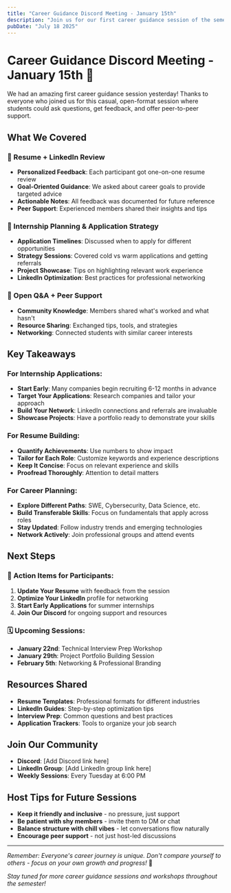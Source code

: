 ```yaml
---
title: "Career Guidance Discord Meeting - January 15th"
description: "Join us for our first career guidance session of the semester! Get help with internships, resumes, LinkedIn, and career planning."
pubDate: "July 18 2025"
---
```


# Career Guidance Discord Meeting - January 15th 🎯

We had an amazing first career guidance session yesterday! Thanks to everyone who joined us for this casual, open-format session where students could ask questions, get feedback, and offer peer-to-peer support.

## What We Covered

### 💼 Resume + LinkedIn Review
- **Personalized Feedback**: Each participant got one-on-one resume review
- **Goal-Oriented Guidance**: We asked about career goals to provide targeted advice
- **Actionable Notes**: All feedback was documented for future reference
- **Peer Support**: Experienced members shared their insights and tips

### 🚀 Internship Planning & Application Strategy
- **Application Timelines**: Discussed when to apply for different opportunities
- **Strategy Sessions**: Covered cold vs warm applications and getting referrals
- **Project Showcase**: Tips on highlighting relevant work experience
- **LinkedIn Optimization**: Best practices for professional networking

### 🤝 Open Q&A + Peer Support
- **Community Knowledge**: Members shared what's worked and what hasn't
- **Resource Sharing**: Exchanged tips, tools, and strategies
- **Networking**: Connected students with similar career interests

## Key Takeaways

### For Internship Applications:
- **Start Early**: Many companies begin recruiting 6-12 months in advance
- **Target Your Applications**: Research companies and tailor your approach
- **Build Your Network**: LinkedIn connections and referrals are invaluable
- **Showcase Projects**: Have a portfolio ready to demonstrate your skills

### For Resume Building:
- **Quantify Achievements**: Use numbers to show impact
- **Tailor for Each Role**: Customize keywords and experience descriptions
- **Keep It Concise**: Focus on relevant experience and skills
- **Proofread Thoroughly**: Attention to detail matters

### For Career Planning:
- **Explore Different Paths**: SWE, Cybersecurity, Data Science, etc.
- **Build Transferable Skills**: Focus on fundamentals that apply across roles
- **Stay Updated**: Follow industry trends and emerging technologies
- **Network Actively**: Join professional groups and attend events

## Next Steps

### 📝 Action Items for Participants:
1. **Update Your Resume** with feedback from the session
2. **Optimize Your LinkedIn** profile for networking
3. **Start Early Applications** for summer internships
4. **Join Our Discord** for ongoing support and resources

### 🗓️ Upcoming Sessions:
- **January 22nd**: Technical Interview Prep Workshop
- **January 29th**: Project Portfolio Building Session
- **February 5th**: Networking & Professional Branding

## Resources Shared

- **Resume Templates**: Professional formats for different industries
- **LinkedIn Guides**: Step-by-step optimization tips
- **Interview Prep**: Common questions and best practices
- **Application Trackers**: Tools to organize your job search

## Join Our Community

- **Discord**: [Add Discord link here]
- **LinkedIn Group**: [Add LinkedIn group link here]
- **Weekly Sessions**: Every Tuesday at 6:00 PM

## Host Tips for Future Sessions

- **Keep it friendly and inclusive** - no pressure, just support
- **Be patient with shy members** - invite them to DM or chat
- **Balance structure with chill vibes** - let conversations flow naturally
- **Encourage peer support** - not just host-led discussions

---

*Remember: Everyone's career journey is unique. Don't compare yourself to others - focus on your own growth and progress!* 🚀

*Stay tuned for more career guidance sessions and workshops throughout the semester!*
